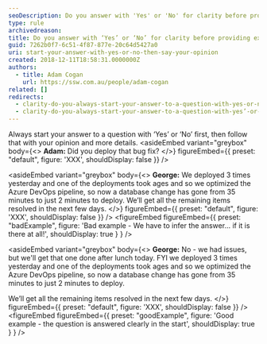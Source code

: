 ```yaml
---
seoDescription: Do you answer with 'Yes' or 'No' for clarity before providing extra information?
type: rule
archivedreason:
title: Do you answer with ‘Yes’ or ‘No’ for clarity before providing extra information?
guid: 7262b0f7-6c51-4f87-877e-20c64d5427a0
uri: start-your-answer-with-yes-or-no-then-say-your-opinion
created: 2018-12-11T18:58:31.0000000Z
authors:
  - title: Adam Cogan
    url: https://ssw.com.au/people/adam-cogan
related: []
redirects:
  - clarity-do-you-always-start-your-answer-to-a-question-with-yes-or-no-first-then-give-your-opinion
  - clarity-do-you-always-start-your-answer-to-a-question-with-yes’-or-no’-first-then-give-your-opinion
---
```


Always start your answer to a question with ‘Yes’ or ‘No’ first, then follow that with your opinion and more details.
<asideEmbed
  variant="greybox"
  body={<>
    **Adam:** Did you deploy that bug fix?
  </>}
  figureEmbed={{
    preset: "default",
    figure: 'XXX',
    shouldDisplay: false
  }}
/>

<asideEmbed
  variant="greybox"
  body={<>
    **George:** We deployed 3 times yesterday and one of the deployments took ages and so we optimized the Azure DevOps pipeline, so now a database change has gone from 35 minutes to just 2 minutes to deploy. We’ll get all the remaining items resolved in the next few days.
  </>}
  figureEmbed={{
    preset: "default",
    figure: 'XXX',
    shouldDisplay: false
  }}
/>
<figureEmbed figureEmbed={{
  preset: "badExample",
  figure: 'Bad example - We have to infer the answer... if it is there at all!',
  shouldDisplay: true
} } />


<asideEmbed
  variant="greybox"
  body={<>
    **George:** No - we had issues, but we'll get that one done after lunch today.
FYI we deployed 3 times yesterday and one of the deployments took ages and so we optimized the Azure DevOps pipeline, so now a database change has gone from 35 minutes to just 2 minutes to deploy.

We’ll get all the remaining items resolved in the next few days.
  </>}
  figureEmbed={{
    preset: "default",
    figure: 'XXX',
    shouldDisplay: false
  }}
/>
<figureEmbed figureEmbed={{
  preset: "goodExample",
  figure: 'Good example - the question is answered clearly in the start',
  shouldDisplay: true
} } />
